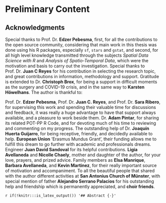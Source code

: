 # Preliminary Content {-}

## Acknowledgments {-}

  Special thanks to Prof. Dr. **Edzer Pebesma**, first, for all the contributions to the open source community, considering that main work in this thesis was done using his R packages, especially `sf`, `stars` and `gstat`, and second, for all high level knowledge transmitted through the subjects _Spatial Data Science with R_ and _Analysis of Spatio-Temporal Data_, which were the motivation and basis to carry out the investigation.\par
  Special thanks to Prof. Dr. **Juan C Reyes** for his contribution in selecting the research topic, and great contributions in information, methodology and support.\par
  Gratitude is extended to Dr. **Christoph Brox**, for being a support in difficult moments as the surgery and COVID-19 crisis, and in the same way to **Karsten Höwelhans**.\par
  The author is thankful to:\par
  Prof. Dr. **Edzer Pebesma**, Prof. Dr. **Juan C. Reyes**, and Prof. Dr. **Sara Ribero**, for supervising this work and spending their valuable time for discussions and feedback, it was really a huge advantage to have that support always available, and a pleasure to work beside them. Dr. **Adam Pintar**, for sharing its related POT-PP R Code, and for devoting much of his time to reviewing and commenting on my progress. The outstanding help of Dr. **Joaquín Huerta Guijarro**, for being receptive, friendly, and decidedly available to help. **European Union** 'Erasmus Mundus Grant', their funding allows me to fulfill this dream to go further with academic and professionals dreams. Engineer **Juan David Sandoval** for its helpful contributions. **Ligia Avellaneda** and **Nicolle Chaely**, mother and daughter of the author, for your love, prayers, and prized advice. Family members as **Elsa Manrique**, **Barbara Avellaneda**, and **Kevin Martinez**, for their really important source of motivation and accompaniment. To all the beautiful people that shared with the author different activities at **San Antonius Church of Münster**, with special mention of father **Alejandro Serrano Palacios** for his outstanding help and friendship which is permanently appreciated, and **choir friends**.

`r if(!knitr:::is_latex_output()) '## Abstract {-}'`
